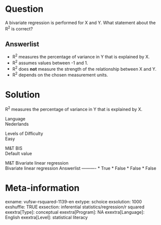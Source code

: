 Question
========
A bivariate regression is performed for X and Y. What statement about
the R<sup>2</sup> is correct?

Answerlist
----------
* R<sup>2</sup> measures the percentage of variance in Y that is explained
  by X.
* R<sup>2</sup> assumes values between -1 and 1.
* R<sup>2</sup> does **not** measure the strength of the relationship
  between X and Y.
* R<sup>2</sup> depends on the chosen measurement units.

Solution
========





R<sup>2</sup> measures the percentage of variance in Y that is explained
by X.





Language  
Nederlands

Levels of Difficulty  
Easy

M&T BIS  
Default value

M&T Bivariate linear regression  
Bivariate linear regression
Answerlist
----------
* True
* False
* False
* False

Meta-information
================
exname: vufsw-rsquared-1139-en
extype: schoice
exsolution: 1000
exshuffle: TRUE
exsection: inferential statistics/regression/r squared
exextra[Type]: conceptual
exextra[Program]: NA
exextra[Language]: English
exextra[Level]: statistical literacy

